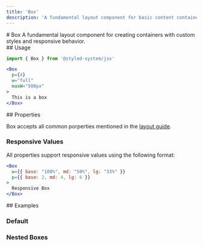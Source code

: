 ```yaml
---
title: 'Box'
description: 'A fundamental layout component for basic content containers'
---
```

<ContentContainer>

<Section gap="1">
# Box
<Paragraph size={'extraLarge'} color={'tertiary'}>A fundamental layout component for creating containers with custom styles and responsive behavior.</Paragraph>
<ComponentPreview name="box" />
</Section>

<Section>
## Usage

```jsx
import { Box } from '@styled-system/jsx'
```

```jsx
<Box
  p={4}
  w="full"
  maxW="500px"
>
  This is a box
</Box>
```
</Section>

<Section>
## Properties

Box accepts all common porperties mentioned in the [layout guide](/docs/layout/index).

### Responsive Values

All properties support responsive values using the following format:

```jsx
<Box
  w={{ base: "100%", md: "50%", lg: "33%" }}
  p={{ base: 2, md: 4, lg: 6 }}
>
  Responsive Box
</Box>
```
</Section>

<Section>
## Examples

### Default
<ComponentPreview name="box" />

### Nested Boxes
<ComponentPreview name="box" file="nested" />

</Section>

</ContentContainer> 